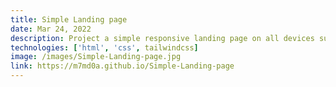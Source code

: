 ---
title: Simple Landing page
date: Mar 24, 2022
description: Project a simple responsive landing page on all devices such as laptops, computers and mobiles
technologies: ['html', 'css', tailwindcss]
image: /images/Simple-Landing-page.jpg
link: https://m7md0a.github.io/Simple-Landing-page
---
